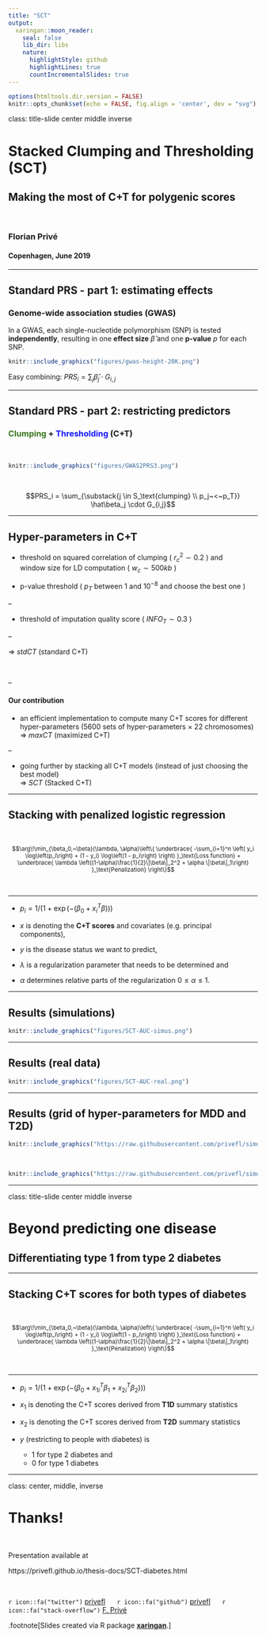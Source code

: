 ```yaml
---
title: "SCT"
output:
  xaringan::moon_reader:
    seal: false
    lib_dir: libs
    nature:
      highlightStyle: github
      highlightLines: true
      countIncrementalSlides: true
---
```


```r
options(htmltools.dir.version = FALSE)
knitr::opts_chunk$set(echo = FALSE, fig.align = 'center', dev = "svg")
```

class: title-slide center middle inverse

# Stacked Clumping and Thresholding (SCT)

## Making the most of C+T for polygenic scores

<br>

### Florian Privé

#### Copenhagen, June 2019

---

## Standard PRS - part 1: estimating effects

### Genome-wide association studies (GWAS)

In a GWAS, each single-nucleotide polymorphism (SNP) is tested **independently**, resulting in one **effect size** $\hat\beta$ and one **p-value** $p$ for each SNP. 

```r
knitr::include_graphics("figures/gwas-height-20K.png")
```

Easy combining: $PRS_i = \sum_j \hat\beta_j \cdot G_{i,j}$

---

## Standard PRS - part 2: restricting predictors

### <span style="color:#38761D">Clumping</span> + <span style="color:#1515FF">Thresholding</span> (C+T)

<br>

```r
knitr::include_graphics("figures/GWAS2PRS3.png")
```

<br>

$$PRS_i = \sum_{\substack{j \in S_\text{clumping} \\ p_j~<~p_T}} \hat\beta_j \cdot G_{i,j}$$

---

## Hyper-parameters in C+T

- threshold on squared correlation of clumping ( $r_c^2 \sim 0.2$ ) and    
window size for LD computation ( $w_c \sim 500 kb$ )

- p-value threshold ( $p_T$ between $1$ and $10^{-8}$ and choose the best one )

--

- threshold of imputation quality score ( $INFO_T \sim 0.3$ )

--

$\Longrightarrow$ *stdCT* (standard C+T)

<br>

--

#### Our contribution

- an efficient implementation to compute many C+T scores for different hyper-parameters (5600 sets of hyper-parameters $\times$ 22 chromosomes)    
$\Longrightarrow$ *maxCT* (maximized C+T)

--

- going further by stacking all C+T models (instead of just choosing the best model)    
$\Longrightarrow$ *SCT* (Stacked C+T)

---

## Stacking with penalized logistic regression

<br>

<Small>$$\arg\!\min_{\beta_0,~\beta}(\lambda, \alpha)\left\{  \underbrace{ -\sum_{i=1}^n \left( y_i \log\left(p_i\right) + (1 - y_i) \log\left(1 - p_i\right) \right) }_\text{Loss function}   +   \underbrace{ \lambda \left((1-\alpha)\frac{1}{2}\|\beta\|_2^2 + \alpha \|\beta\|_1\right) }_\text{Penalization}  \right\}$$</Small>

<br>

***

- $p_i=1/\left(1+\exp\left(-(\beta_0 + x_i^T\beta)\right)\right)$

- $x$ is denoting the **C+T scores** and covariates (e.g. principal components), 

- $y$ is the disease status we want to predict, 

- $\lambda$ is a regularization parameter that needs to be determined and

- $\alpha$ determines relative parts of the regularization $0 \le \alpha \le 1$. 

---

## Results (simulations)

```r
knitr::include_graphics("figures/SCT-AUC-simus.png")
```

---

## Results (real data)

```r
knitr::include_graphics("figures/SCT-AUC-real.png")
```

---

## Results (grid of hyper-parameters for MDD and T2D)

```r
knitr::include_graphics("https://raw.githubusercontent.com/privefl/simus-PRS/master/figures/grid-MDD.png")
```

<br>

```r
knitr::include_graphics("https://raw.githubusercontent.com/privefl/simus-PRS/master/figures/grid-T2D.png")
```

---

class: title-slide center middle inverse

# Beyond predicting one disease

## Differentiating type 1 from type 2 diabetes

---

## Stacking C+T scores for both types of diabetes

<br>

<Small>$$\arg\!\min_{\beta_0,~\beta}(\lambda, \alpha)\left\{  \underbrace{ -\sum_{i=1}^n \left( y_i \log\left(p_i\right) + (1 - y_i) \log\left(1 - p_i\right) \right) }_\text{Loss function}   +   \underbrace{ \lambda \left((1-\alpha)\frac{1}{2}\|\beta\|_2^2 + \alpha \|\beta\|_1\right) }_\text{Penalization}  \right\}$$</Small>

<br>

***

- $p_i=1/\left(1+\exp\left(-(\beta_0 + {x_1}_i^T\beta_1 + {x_2}_i^T\beta_2)\right)\right)$

- $x_1$ is denoting the C+T scores derived from **T1D** summary statistics

- $x_2$ is denoting the C+T scores derived from **T2D** summary statistics

- $y$ (restricting to people with diabetes) is 

    - 1 for type 2 diabetes and
    - 0 for type 1 diabetes 


---

class: center, middle, inverse

# Thanks!

<br>

Presentation available at

https://privefl.github.io/thesis-docs/SCT-diabetes.html

<br>

`r icon::fa("twitter")` [privefl](https://twitter.com/privefl) &nbsp;&nbsp;&nbsp;&nbsp; `r icon::fa("github")` [privefl](https://github.com/privefl) &nbsp;&nbsp;&nbsp;&nbsp; `r icon::fa("stack-overflow")` [F. Privé](https://stackoverflow.com/users/6103040/f-priv%c3%a9)

.footnote[Slides created via R package [**xaringan**](https://github.com/yihui/xaringan).]
